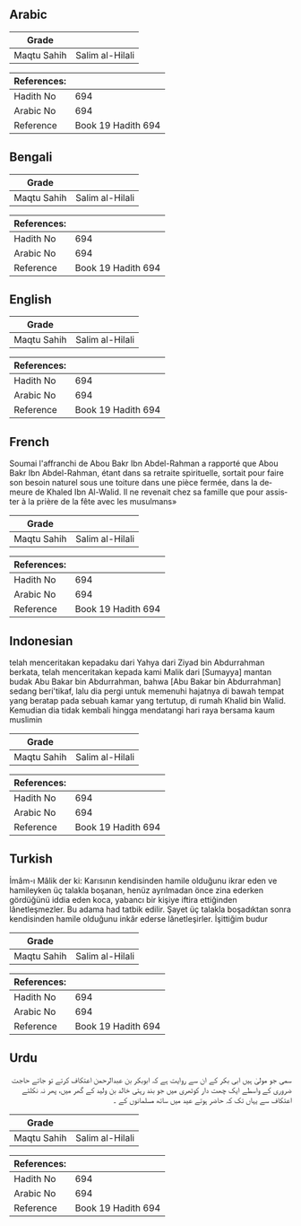 ## Arabic


<div dir="rtl" lang="ar" style={{fontSize:'larger',backgroundColor:'#f8f9fa',padding:20}}>

</div>
<div style={{backgroundColor:'#f8f9fa',padding:20, marginBottom: 10}}><table> <thead> <tr> <th>Grade</th> <th></th> </tr> </thead> <tbody> <tr><td>Maqtu Sahih</td><td>Salim al-Hilali</td></tr></tbody></table><table> <thead> <tr> <th>References:</th> <th></th> </tr> </thead> <tbody><tr><td>Hadith No</td><td>694</td></tr><tr><td>Arabic No</td><td>694</td></tr><tr><td>Reference</td><td>Book 19 Hadith 694</td></tr></tbody></table></div>

## Bengali


<div dir="ltr" lang="bn" style={{fontSize:'larger',backgroundColor:'#f8f9fa',padding:20}}>

</div>
<div style={{backgroundColor:'#f8f9fa',padding:20, marginBottom: 10}}><table> <thead> <tr> <th>Grade</th> <th></th> </tr> </thead> <tbody> <tr><td>Maqtu Sahih</td><td>Salim al-Hilali</td></tr></tbody></table><table> <thead> <tr> <th>References:</th> <th></th> </tr> </thead> <tbody><tr><td>Hadith No</td><td>694</td></tr><tr><td>Arabic No</td><td>694</td></tr><tr><td>Reference</td><td>Book 19 Hadith 694</td></tr></tbody></table></div>

## English


<div dir="ltr" lang="en" style={{fontSize:'larger',backgroundColor:'#f8f9fa',padding:20}}>

</div>
<div style={{backgroundColor:'#f8f9fa',padding:20, marginBottom: 10}}><table> <thead> <tr> <th>Grade</th> <th></th> </tr> </thead> <tbody> <tr><td>Maqtu Sahih</td><td>Salim al-Hilali</td></tr></tbody></table><table> <thead> <tr> <th>References:</th> <th></th> </tr> </thead> <tbody><tr><td>Hadith No</td><td>694</td></tr><tr><td>Arabic No</td><td>694</td></tr><tr><td>Reference</td><td>Book 19 Hadith 694</td></tr></tbody></table></div>

## French


<div dir="ltr" lang="fr" style={{fontSize:'larger',backgroundColor:'#f8f9fa',padding:20}}>
Soumai l'affranchi de Abou Bakr Ibn Abdel-Rahman a rapporté que Abou Bakr Ibn Abdel-Rahman, étant dans sa retraite spirituelle, sortait pour faire son besoin naturel sous une toiture dans une pièce fermée, dans la demeure de Khaled Ibn Al-Walid. Il ne revenait chez sa famille que pour assister à la prière de la fête avec les musulmans»
</div>
<div style={{backgroundColor:'#f8f9fa',padding:20, marginBottom: 10}}><table> <thead> <tr> <th>Grade</th> <th></th> </tr> </thead> <tbody> <tr><td>Maqtu Sahih</td><td>Salim al-Hilali</td></tr></tbody></table><table> <thead> <tr> <th>References:</th> <th></th> </tr> </thead> <tbody><tr><td>Hadith No</td><td>694</td></tr><tr><td>Arabic No</td><td>694</td></tr><tr><td>Reference</td><td>Book 19 Hadith 694</td></tr></tbody></table></div>

## Indonesian


<div dir="ltr" lang="id" style={{fontSize:'larger',backgroundColor:'#f8f9fa',padding:20}}>
telah menceritakan kepadaku dari Yahya dari Ziyad bin Abdurrahman berkata, telah menceritakan kepada kami Malik dari [Sumayya] mantan budak Abu Bakar bin Abdurrahman, bahwa [Abu Bakar bin Abdurrahman] sedang beri'tikaf, lalu dia pergi untuk memenuhi hajatnya di bawah tempat yang beratap pada sebuah kamar yang tertutup, di rumah Khalid bin Walid. Kemudian dia tidak kembali hingga mendatangi hari raya bersama kaum muslimin
</div>
<div style={{backgroundColor:'#f8f9fa',padding:20, marginBottom: 10}}><table> <thead> <tr> <th>Grade</th> <th></th> </tr> </thead> <tbody> <tr><td>Maqtu Sahih</td><td>Salim al-Hilali</td></tr></tbody></table><table> <thead> <tr> <th>References:</th> <th></th> </tr> </thead> <tbody><tr><td>Hadith No</td><td>694</td></tr><tr><td>Arabic No</td><td>694</td></tr><tr><td>Reference</td><td>Book 19 Hadith 694</td></tr></tbody></table></div>

## Turkish


<div dir="ltr" lang="tr" style={{fontSize:'larger',backgroundColor:'#f8f9fa',padding:20}}>
İmâm-ı Mâlik der ki: Karısının kendisinden hamile olduğunu ikrar eden ve hamileyken üç talakla boşanan, henüz ayrılmadan önce zina ederken gördüğünü iddia eden koca, yabancı bir kişiye iftira ettiğinden lânetleşmezler. Bu adama had tatbik edilir. Şayet üç talakla boşadıktan sonra kendisinden hamile olduğunu inkâr ederse lânetleşirler. İşittiğim budur
</div>
<div style={{backgroundColor:'#f8f9fa',padding:20, marginBottom: 10}}><table> <thead> <tr> <th>Grade</th> <th></th> </tr> </thead> <tbody> <tr><td>Maqtu Sahih</td><td>Salim al-Hilali</td></tr></tbody></table><table> <thead> <tr> <th>References:</th> <th></th> </tr> </thead> <tbody><tr><td>Hadith No</td><td>694</td></tr><tr><td>Arabic No</td><td>694</td></tr><tr><td>Reference</td><td>Book 19 Hadith 694</td></tr></tbody></table></div>

## Urdu


<div dir="rtl" lang="ur" style={{fontSize:'larger',backgroundColor:'#f8f9fa',padding:20}}>
سمی جو مولیٰ ہیں ابی بکر کے ان سے روایت ہے کہ ابوبکر بن عبدالرحمن اعتکاف کرتے تو جاتے حاجت ضروری کے واسطے ایک چھت دار کوٹھری میں جو بند رہتی خالد بن ولید کے گھر میں، پھر نہ نکلتے اعتکاف سے یہاں تک کہ حاضر ہوتے عید میں ساتھ مسلمانوں کے ۔
</div>
<div style={{backgroundColor:'#f8f9fa',padding:20, marginBottom: 10}}><table> <thead> <tr> <th>Grade</th> <th></th> </tr> </thead> <tbody> <tr><td>Maqtu Sahih</td><td>Salim al-Hilali</td></tr></tbody></table><table> <thead> <tr> <th>References:</th> <th></th> </tr> </thead> <tbody><tr><td>Hadith No</td><td>694</td></tr><tr><td>Arabic No</td><td>694</td></tr><tr><td>Reference</td><td>Book 19 Hadith 694</td></tr></tbody></table></div>